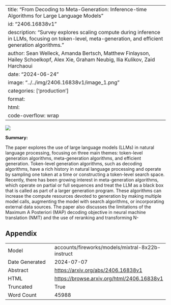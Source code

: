 
---
title: "From Decoding to Meta-Generation: Inference-time Algorithms for Large Language Models"
id: "2406.16838v1"
description: "Survey explores scaling compute during inference in LLMs, focusing on token-level, meta-generation, and efficient generation algorithms."
author: Sean Welleck, Amanda Bertsch, Matthew Finlayson, Hailey Schoelkopf, Alex Xie, Graham Neubig, Ilia Kulikov, Zaid Harchaoui
date: "2024-06-24"
image: "../../img/2406.16838v1/image_1.png"
categories: ['production']
format:
  html:
    code-overflow: wrap
---

![](../../img/2406.16838v1/image_1.png)

**Summary:**

The paper explores the use of large language models (LLMs) in natural language processing, focusing on three main themes: token-level generation algorithms, meta-generation algorithms, and efficient generation. Token-level generation algorithms, such as decoding algorithms, have a rich history in natural language processing and operate by sampling one token at a time or constructing a token-level search space. Recently, there has been growing interest in meta-generation algorithms, which operate on partial or full sequences and treat the LLM as a black box that is called as part of a larger generation program. These algorithms can increase the compute resources devoted to generation by making multiple model calls, augmenting the model with search algorithms, or incorporating external data sources. The paper also discusses the limitations of the Maximum A Posteriori (MAP) decoding objective in neural machine translation (NMT) and the use of reranking and transforming N-

## Appendix

|          |          |
|----------|----------|
| Model     | accounts/fireworks/models/mixtral-8x22b-instruct       |
| Date Generated     | 2024-07-07       |
| Abstract | [https://arxiv.org/abs/2406.16838v1](https://arxiv.org/abs/2406.16838v1)        |
| HTML     | [https://browse.arxiv.org/html/2406.16838v1](https://browse.arxiv.org/html/2406.16838v1)       |
| Truncated       | True       |
| Word Count       | 45988       |